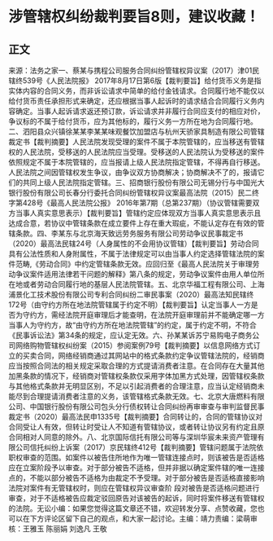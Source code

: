 # 涉管辖权纠纷裁判要旨8则，建议收藏！
## 正文
来源：法务之家一、蔡某与携程公司服务合同纠纷管辖权异议案（2017）津01民辖终539号《人民法院报》 2017年8月17日第6版【裁判要旨】给付货币义务是指实体内容的合同义务，而非诉讼请求中简单的给付金钱请求。合同履行地不能仅以给付货币责任承担形式来确定，还应根据当事人起诉时的请求结合合同履行义务内容确定。当事人起诉请求返还预订款，诉讼请求并非履行合同应支付的相应对价，争议标的不属于给付货币，应为其他标的，履行义务一方所在地为合同履行地。二、泗阳县众兴镇徐某某李某某味观餐饮加盟店与杭州天骄家具制造有限公司管辖裁定书【裁判摘要】人民法院发现受理的案件不属于本院管辖的，应当移送有管辖权的人民法院，受移送的人民法院应当受理。受移送的人民法院认为受移送的案件依照规定不属于本院管辖的，应当报请上级人民法院指定管辖，不得再自行移送。人民法院之间因管辖权发生争议，由争议双方协商解决；协商解决不了的，报请它们的共同上级人民法院指定管辖。三、招商银行股份有限公司无锡分行与中国光大银行股份有限公司长春分行委托合同纠纷管辖权异议案最高法院（2015）民二终字第428号《最高人民法院公报》 2016年第7期（总第237期）（协议管辖需要双方当事人真实意思表示）【裁判要旨】管辖约定应体现双方当事人真实意思表示且达成合意，若协议中管辖条款在成立要件上存在重大瑕疵，不能认定存在有效的管辖条款。四、李某东与北京海天致远劳务服务有限公司劳动争议民事裁定书（2020）最高法民辖24号（人身属性的不会用协议管辖）【裁判要旨】劳动合同具有公法性质和人身附属性，不属于法律规定可以由当事人约定选择管辖法院的案件范畴,《劳动合同》中约定管辖条款无效。应回归至《最高人民法院关于审理劳动争议案件适用法律若干问题的解释》第八条的规定，劳动争议案件由用人单位所在地或者劳动合同履行地的基层人民法院管辖。五、北京华福工程有限公司、上海浦景化工技术股份有限公司专利合同纠纷二审民事案（2020）最高法知民辖终172号（由守约方所在地法院管辖属于约定不明）【裁判要旨】认定当事人一方是否为守约方，需经法院开庭审理后才能查明，在法院开庭审理前并不能确定哪一方当事人为守约方，故“由守约方所在地法院管辖”的约定，属于约定不明，不符合《民事诉讼法》第34条的规定，应认定无效。六、孙某某诉苏宁易购电子商务公司网络购物管辖权纠纷案（2015）参阅案例79号【裁判摘要】以信息网络方式订立的买卖合同，网络经销商通过其网站中的格式条款约定争议管辖法院的，经销商应当按照合同法的相关规定采取合理的方式提请消费者注意。在合同存在大量其他加黑条款的情况下，经销商对管辖权条款仅采用字体加黑方式处理，因管辖权条款与其他格式条款并无明显区别，不足以引起消费者的合理注意，应当认定经销商未能尽到合理提请消费者注意的义务，该管辖格式条款无效。七、北京大唐燃料有限公司、中国银行股份有限公司包头分行债权转让合同纠纷再审审查与审判监督民事裁定书（2020）最高法民申1335号【裁判摘要】合同转让的，合同的管辖协议对合同受让人有效，但转让时受让人不知道有管辖协议，或者转让协议另有约定且原合同相对人同意的除外。八、北京国际信托有限公司等与深圳华宸未来资产管理有限公司信托纠纷上诉案（2017）京民辖终412号【裁判摘要】管辖问题属于法院依职权审查的范围。如案件以被告住所地作为唯一管辖连接点时，则该被告是否适格应在立案阶段予以审查。对于部分被告不适格，但并非据以确定案件辖的唯一连接点的，不能以部分被告不适格为由裁定不予受理。对于部分被告是否适格直接影响法院对案件有无管辖权时，则应在管辖权异议审查阶 段对被告是否适格问题进行审查，对于不适格被告应裁定驳回原告对该被告的起诉，同时将案件移送有管辖权的法院。无讼小编：如果您觉得这篇文章还不错，欢迎转发分享、点赞收藏，您也可以在下方评论区留下自己的观点，和大家一起讨论。主编：靖力责编：梁萌审核：王雅玉 陈丽娟 刘逸凡 王敬